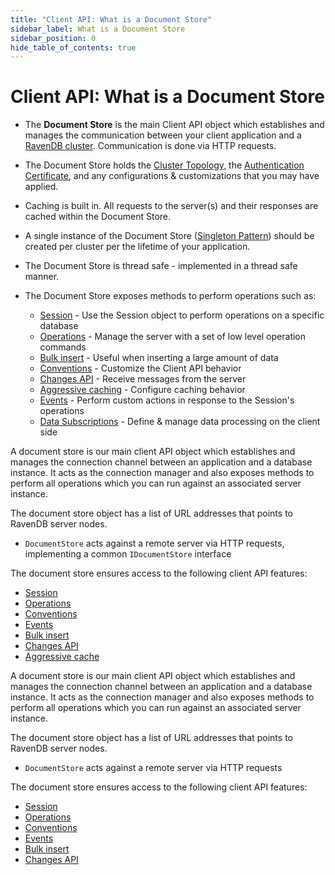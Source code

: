 ---
title: "Client API: What is a Document Store"
sidebar_label: What is a Document Store
sidebar_position: 0
hide_table_of_contents: true
---




# Client API: What is a Document Store
<LanguageSwitcher supportedLanguages={supportedLanguages} />
<LanguageContent language="csharp">

<Admonition type="note" title="Note">

* The **Document Store** is the main Client API object which establishes and manages the communication between your client application and a [RavenDB cluster](../server/clustering/overview.mdx). 
Communication is done via HTTP requests.  

* The Document Store holds the [Cluster Topology](../server/clustering/rachis/cluster-topology.mdx), the [Authentication Certificate](../client-api/setting-up-authentication-and-authorization.mdx), 
and any configurations & customizations that you may have applied.  

* Caching is built in. All requests to the server(s) and their responses are cached within the Document Store.  

* A single instance of the Document Store ([Singleton Pattern](https://csharpindepth.com/articles/Singleton)) should be created per cluster per the lifetime of your application.  

* The Document Store is thread safe - implemented in a thread safe manner.  

* The Document Store exposes methods to perform operations such as:  
  * [Session](../client-api/session/what-is-a-session-and-how-does-it-work.mdx) - Use the Session object to perform operations on a specific database  
  * [Operations](../client-api/operations/what-are-operations.mdx) - Manage the server with a set of low level operation commands  
  * [Bulk insert](../client-api/bulk-insert/how-to-work-with-bulk-insert-operation.mdx) - Useful when inserting a large amount of data  
  * [Conventions](../client-api/configuration/conventions.mdx) - Customize the Client API behavior  
  * [Changes API](../client-api/changes/what-is-changes-api.mdx) - Receive messages from the server  
  * [Aggressive caching](../client-api/how-to/setup-aggressive-caching.mdx) - Configure caching behavior  
  * [Events](../client-api/session/how-to/subscribe-to-events.mdx) - Perform custom actions in response to the Session's operations  
  * [Data Subscriptions](../client-api/data-subscriptions/what-are-data-subscriptions.mdx) - Define & manage data processing on the client side

</Admonition>


</LanguageContent>
<LanguageContent language="java">


A document store is our main client API object which establishes and manages the connection channel between an application and a database instance. 
It acts as the connection manager and also exposes methods to perform all operations which you can run against an associated server instance.

The document store object has a list of URL addresses that points to RavenDB server nodes.

* `DocumentStore` acts against a remote server via HTTP requests, implementing a common `IDocumentStore` interface

The document store ensures access to the following client API features:

* [Session](../client-api/session/what-is-a-session-and-how-does-it-work.mdx)
* [Operations](../client-api/operations/what-are-operations.mdx)
* [Conventions](../client-api/configuration/conventions.mdx)
* [Events](../client-api/session/how-to/subscribe-to-events.mdx)
* [Bulk insert](../client-api/bulk-insert/how-to-work-with-bulk-insert-operation.mdx)
* [Changes API](../client-api/changes/what-is-changes-api.mdx)
* [Aggressive cache](../client-api/how-to/setup-aggressive-caching.mdx)


</LanguageContent>
<LanguageContent language="nodejs">


A document store is our main client API object which establishes and manages the connection channel between an application and a database instance. 
It acts as the connection manager and also exposes methods to perform all operations which you can run against an associated server instance.

The document store object has a list of URL addresses that points to RavenDB server nodes.

* `DocumentStore` acts against a remote server via HTTP requests

The document store ensures access to the following client API features:

* [Session](../client-api/session/what-is-a-session-and-how-does-it-work.mdx)
* [Operations](../client-api/operations/what-are-operations.mdx)
* [Conventions](../client-api/configuration/conventions.mdx)
* [Events](../client-api/session/how-to/subscribe-to-events.mdx)
* [Bulk insert](../client-api/bulk-insert/how-to-work-with-bulk-insert-operation.mdx)
* [Changes API](../client-api/changes/what-is-changes-api.mdx)


</LanguageContent>

<!---
### Getting Started
- [Getting Started](../start/getting-started)
- [Setup Wizard](../start/installation/setup-wizard)

### Client API
- [Creating a Document Store](../client-api/creating-document-store)
- [Setting up Default Database](../client-api/setting-up-default-database)
- [Setting up Authentication and Authorization](../client-api/setting-up-authentication-and-authorization)

### Document Store
- [Creating a Document Store](../client-api/creating-document-store)
- [Setting up Default Database](../client-api/setting-up-default-database)
- [Setting up Authentication and Authorization](../client-api/setting-up-authentication-and-authorization)


-->